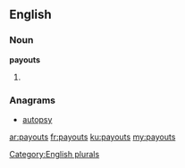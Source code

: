 ==English==

===Noun===
'''payouts'''

# {{plural of|payout}}

===Anagrams===
* [[autopsy#English|autopsy]]

[[Category:English plurals]]

[[ar:payouts]]
[[fr:payouts]]
[[ku:payouts]]
[[my:payouts]]